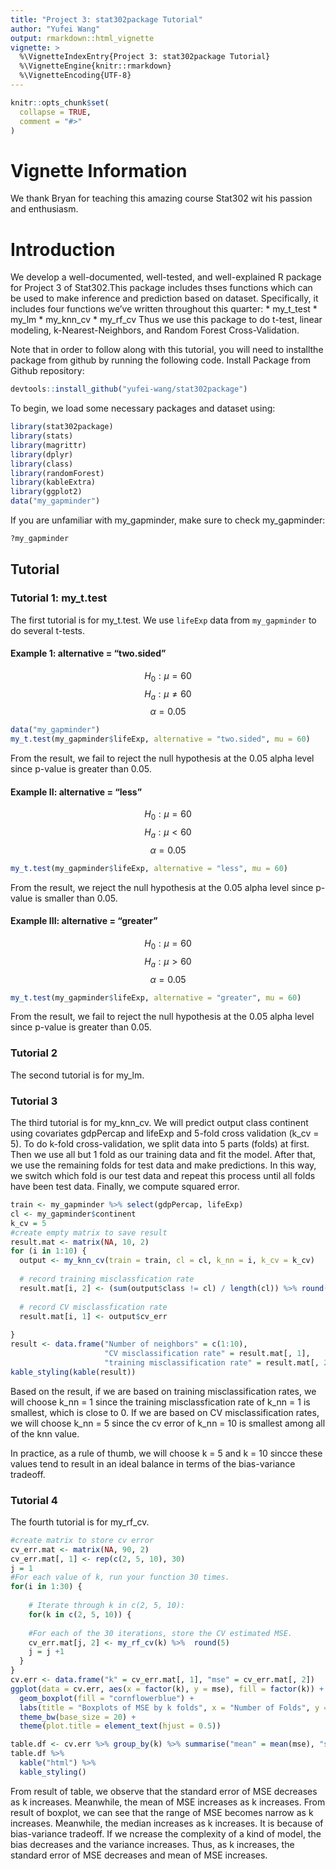 ```yaml
---
title: "Project 3: stat302package Tutorial"
author: "Yufei Wang"
output: rmarkdown::html_vignette
vignette: >
  %\VignetteIndexEntry{Project 3: stat302package Tutorial}
  %\VignetteEngine{knitr::rmarkdown}
  %\VignetteEncoding{UTF-8}
---
```


\addtolength{\headheight}{-.025\textheight} 
\thispagestyle{fancyplain} 

```r
knitr::opts_chunk$set(
  collapse = TRUE,
  comment = "#>"
)
```

# Vignette Information

We thank Bryan for teaching this amazing course Stat302 wit his passion and enthusiasm.

# Introduction
We develop a well-documented, well-tested, and well-explained R package for Project 3 of Stat302.This package includes thses functions which can be used to make inference and prediction based on dataset. Specifically, it includes four functions we’ve written throughout this quarter:
* my_t_test
* my_lm
* my_knn_cv
* my_rf_cv
Thus we use this package to do t-test, linear modeling, k-Nearest-Neighbors, and Random Forest Cross-Validation. 

Note that in order to follow along with this tutorial, you will need to installthe package from github by running the following code.
Install Package from Github repository:
```r
devtools::install_github("yufei-wang/stat302package")
```

To begin, we load some necessary packages and dataset using:

```r
library(stat302package)
library(stats)
library(magrittr)
library(dplyr)
library(class)
library(randomForest)
library(kableExtra)
library(ggplot2)
data("my_gapminder")
```

If you are unfamiliar with my_gapminder, make sure to check my_gapminder:

```r
?my_gapminder
```

## Tutorial

### Tutorial 1:  my_t.test
The first tutorial is for my_t.test. We use `lifeExp` data from `my_gapminder` to do several t-tests.

#### Example 1: alternative = "two.sided"
$$H_0: \mu = 60$$
$$H_a: \mu \neq 60$$
$$\alpha = 0.05$$
```r
data("my_gapminder")
my_t.test(my_gapminder$lifeExp, alternative = "two.sided", mu = 60)
```
From the result, we fail to reject the null hypothesis at the 0.05 alpha level since p-value is greater than 0.05.

#### Example II: alternative = "less"
$$H_0: \mu = 60$$
$$H_a: \mu < 60$$
$$\alpha = 0.05$$
```r
my_t.test(my_gapminder$lifeExp, alternative = "less", mu = 60)
```
From the result, we reject the null hypothesis at the 0.05 alpha level since p-value is smaller than 0.05.

#### Example III: alternative = "greater"
$$H_0: \mu = 60$$
$$H_a: \mu > 60$$
$$\alpha = 0.05$$
```r
my_t.test(my_gapminder$lifeExp, alternative = "greater", mu = 60)
```
From the result, we fail to reject the null hypothesis at the 0.05 alpha level since p-value is greater than 0.05.


### Tutorial 2
The second tutorial is for my_lm. 


### Tutorial 3
The third tutorial is for my_knn_cv. We will predict output class continent using covariates gdpPercap and lifeExp and 5-fold cross validation (k_cv = 5).
To do k-fold cross-validation, we split data into 5 parts (folds) at first. Then we use all but 1 fold as our training data and fit the model. After that, 
we use the remaining folds for test data and make predictions. In this way, we switch which fold is our test data and repeat this process until all folds 
have been test data. Finally, we compute squared error.

```r
train <- my_gapminder %>% select(gdpPercap, lifeExp)
cl <- my_gapminder$continent
k_cv = 5
#create empty matrix to save result
result.mat <- matrix(NA, 10, 2)
for (i in 1:10) {
  output <- my_knn_cv(train = train, cl = cl, k_nn = i, k_cv = k_cv)
  
  # record training misclassfication rate
  result.mat[i, 2] <- (sum(output$class != cl) / length(cl)) %>% round(5)
  
  # record CV misclassfication rate
  result.mat[i, 1] <- output$cv_err
  
}
result <- data.frame("Number of neighbors" = c(1:10), 
                     "CV misclassification rate" = result.mat[, 1],
                     "training misclassification rate" = result.mat[, 2])
kable_styling(kable(result))

```

Based on the result, if we are based on training misclassification rates, we will choose k_nn = 1 since the training misclassfication rate of k_nn = 1 is smallest, which is close to 0. If we are based on CV misclassification rates, we will choose k_nn = 5 since the cv error of k_nn = 10 is smallest among all of the knn value.

In practice, as a rule of thumb, we will choose k = 5 and k = 10 sincce these values tend to result in an ideal balance in terms of the bias-variance tradeoff.

 
### Tutorial 4
The fourth tutorial is for my_rf_cv.
```r
#create matrix to store cv error
cv_err.mat <- matrix(NA, 90, 2)
cv_err.mat[, 1] <- rep(c(2, 5, 10), 30)
j = 1
#For each value of k, run your function 30 times.
for(i in 1:30) {
  
    # Iterate through k in c(2, 5, 10):
    for(k in c(2, 5, 10)) {
      
    #For each of the 30 iterations, store the CV estimated MSE.
    cv_err.mat[j, 2] <- my_rf_cv(k) %>%  round(5)
    j = j +1
  }
}
cv.err <- data.frame("k" = cv_err.mat[, 1], "mse" = cv_err.mat[, 2])
ggplot(data = cv.err, aes(x = factor(k), y = mse), fill = factor(k)) +
  geom_boxplot(fill = "cornflowerblue") +
  labs(title = "Boxplots of MSE by k folds", x = "Number of Folds", y = "MSE") +
  theme_bw(base_size = 20) +
  theme(plot.title = element_text(hjust = 0.5))

table.df <- cv.err %>% group_by(k) %>% summarise("mean" = mean(mse), "sd" = sd(mse))
table.df %>% 
  kable("html") %>% 
  kable_styling()
```
From result of table, we observe that the standard error of MSE decreases as k increases. Meanwhile, the mean of MSE increases as k increases.
From result of boxplot, we can see that the range of MSE becomes narrow as k increases. Meanwhile, the median increases  as k increases.
It is because of bias-variance tradeoff. If we ncrease the complexity of a kind of model, the bias decreases and the variance increases. Thus, as k increases, the standard error of MSE decreases and mean of MSE increases.


